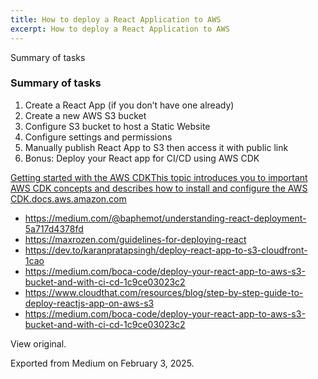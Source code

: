 ```yaml
---
title: How to deploy a React Application to AWS
excerpt: How to deploy a React Application to AWS
---
```


Summary of tasks



### Summary of tasks


1. Create a React App (if you don’t have one already)
2. Create a new AWS S3 bucket
3. Configure S3 bucket to host a Static Website
4. Configure settings and permissions
5. Manually publish React App to S3 then access it with public link
6. Bonus: Deploy your React app for CI/CD using AWS CDK




[Getting started with the AWS CDKThis topic introduces you to important AWS CDK concepts and describes how to install and configure the AWS CDK.docs.aws.amazon.com](https://docs.aws.amazon.com/cdk/v2/guide/getting_started.html)[](https://docs.aws.amazon.com/cdk/v2/guide/getting_started.html)



- https://medium.com/@baphemot/understanding-react-deployment-5a717d4378fd
- https://maxrozen.com/guidelines-for-deploying-react
- https://dev.to/karanpratapsingh/deploy-react-app-to-s3-cloudfront-1cao
- https://medium.com/boca-code/deploy-your-react-app-to-aws-s3-bucket-and-with-ci-cd-1c9ce03023c2
- https://www.cloudthat.com/resources/blog/step-by-step-guide-to-deploy-reactjs-app-on-aws-s3
- https://medium.com/boca-code/deploy-your-react-app-to-aws-s3-bucket-and-with-ci-cd-1c9ce03023c2


View original.


Exported from Medium on February 3, 2025.

